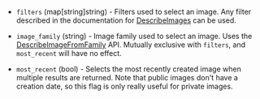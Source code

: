 <!-- Code generated from the comments of the ImageFilterOptions struct in datasource/tencentcloud/image/data.go; DO NOT EDIT MANUALLY -->

- `filters` (map[string]string) - Filters used to select an image. Any filter described in the documentation for
  [DescribeImages](https://www.tencentcloud.com/document/product/213/33272) can be used.

- `image_family` (string) - Image family used to select an image. Uses the
  [DescribeImageFromFamily](https://www.tencentcloud.com/document/product/213/64971) API.
  Mutually exclusive with `filters`, and `most_recent` will have no effect.

- `most_recent` (bool) - Selects the most recently created image when multiple results are returned. Note that
  public images don't have a creation date, so this flag is only really useful for private
  images.

<!-- End of code generated from the comments of the ImageFilterOptions struct in datasource/tencentcloud/image/data.go; -->
